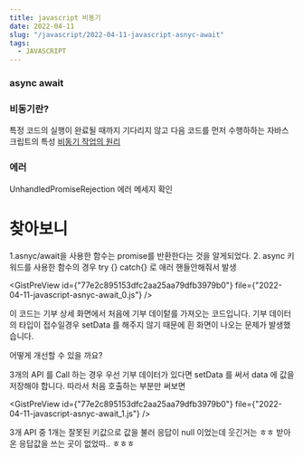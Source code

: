 ```yaml
---
title: javascript 비동기
date: 2022-04-11
slug: "/javascript/2022-04-11-javascript-asnyc-await"
tags:
  - JAVASCRIPT
--- 
```



### async  await


### 비동기란?
특정 코드의 실행이 완료될 때까지 기다리지 않고 다음 코드를 먼저 수행하하는 자바스크립트의 특성
[비동기 작업의 원리](https://it-eldorado.tistory.com/86)

### 에러
UnhandledPromiseRejection
에러 메세지 확인
# 찾아보니
1.asnyc/await을 사용한 함수는 promise를 반환한다는 것을 알게되었다.
2.  async 키워드를 사용한 함수의 경우
    try {} catch{} 로 애러 핸들안해줘서 발생


<GistPreView
    id={"77e2c895153dfc2aa25aa79dfb3979b0"}
    file={"2022-04-11-javascript-asnyc-await_0.js"}
/>


이 코드는 기부 상세 화면에서 처음에 기부 데이텉를 가져오는 코드입니다.
기부 데이터의 타입이 접수일경우 setData 를 해주지 않기 때문에 흰 화면이 나오는 문제가 발생했습니다.

어떻게 개선할 수 있을 까요?

3개의 API 를 Call 하는 경우 
우선 기부 데이터가 있다면 setData 를 써서 data 에 값을 저장해야 합니다. 따라서 
처음 호출하는 부분만 써보면


<GistPreView
    id={"77e2c895153dfc2aa25aa79dfb3979b0"}
    file={"2022-04-11-javascript-asnyc-await_1.js"}
/>

3개 API 중 1개는 잘못된 키값으로 값을 불러 응답이 null 이었는데
웃긴거는 ㅎㅎ 받아온 응답값을 쓰는 곳이 없었따.. ㅎㅎㅎ
